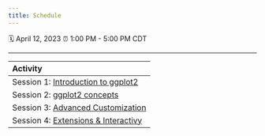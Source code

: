 ```yaml
---
title: Schedule
---
```


🗓 April 12, 2023
⏰ 1:00 PM - 5:00 PM CDT\

------------------------------------------------------------------------


| Activity |
|:------------------------------------|
| Session 1: [Introduction to ggplot2](materials/introduction.html)|
| Session 2: [ggplot2 concepts](materials/ggplot-concepts.html) |
| Session 3: [Advanced Customization](materials/advanced-customization.html)|
| Session 4: [Extensions & Interactivy](materials/extensions.html)|        
